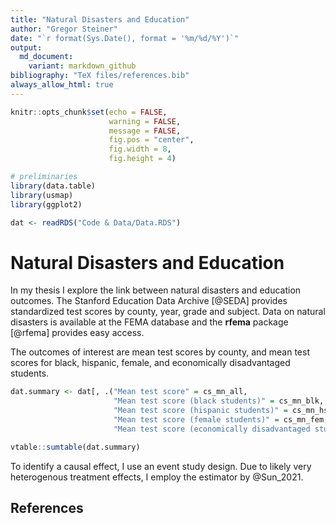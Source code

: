 ```yaml
---
title: "Natural Disasters and Education"
author: "Gregor Steiner"
date: "`r format(Sys.Date(), format = '%m/%d/%Y')`"
output:
  md_document:
    variant: markdown_github
bibliography: "TeX files/references.bib" 
always_allow_html: true
---
```


```r
knitr::opts_chunk$set(echo = FALSE,
                      warning = FALSE,
                      message = FALSE,
                      fig.pos = "center",
                      fig.width = 8,
                      fig.height = 4)
```




```r
# preliminaries
library(data.table)
library(usmap)
library(ggplot2)

dat <- readRDS("Code & Data/Data.RDS")

```


# Natural Disasters and Education

In my thesis I explore the link between natural disasters and education outcomes. The Stanford Education Data Archive [@SEDA] provides standardized test scores by county, year, grade and subject. Data on natural disasters is available at the FEMA database and the **rfema** package [@rfema] provides easy access.

The outcomes of interest are mean test scores by county, and mean test scores for black, hispanic, female, and economically disadvantaged students.

```r
dat.summary <- dat[, .("Mean test score" = cs_mn_all,
                       "Mean test score (black students)" = cs_mn_blk,
                       "Mean test score (hispanic students)" = cs_mn_hsp,
                       "Mean test score (female students)" = cs_mn_fem,
                       "Mean test score (economically disadvantaged students)" = cs_mn_ecd)]

vtable::sumtable(dat.summary)
```

To identify a causal effect, I use an event study design. Due to likely very heterogenous treatment effects, I employ the estimator by @Sun_2021.

## References


